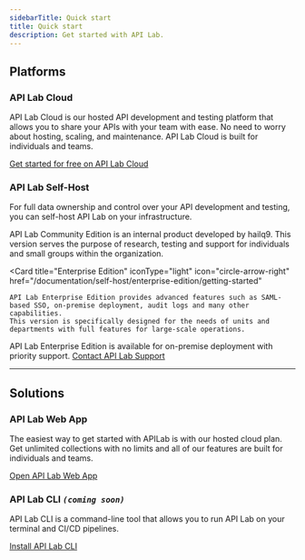 ```yaml
---
sidebarTitle: Quick start
title: Quick start
description: Get started with API Lab.
---
```


## Platforms

### API Lab Cloud

API Lab Cloud is our hosted API development and testing platform that allows you to share your APIs with your team with ease. No need to worry about hosting, scaling, and maintenance. API Lab Cloud is built for individuals and teams.

[Get started for free on API Lab Cloud](https://s.dpway.io/luongquochai0707-app-apilab)

### API Lab Self-Host

For full data ownership and control over your API development and testing, you can self-host API Lab on your infrastructure.

<CardGroup cols={2}>
  <Card
    title="Community Edition"
    iconType="light"
    icon="circle-arrow-right"
    href="/documentation/self-host/community-edition/getting-started"
  >
    API Lab Community Edition is an internal product developed by hailq9. This version serves the purpose of research, testing and support for individuals and small groups within the organization.
  </Card>

  <Card
    title="Enterprise Edition"
    iconType="light"
    icon="circle-arrow-right"
    href="/documentation/self-host/enterprise-edition/getting-started"
  >
    API Lab Enterprise Edition provides advanced features such as SAML-based SSO, on-premise deployment, audit logs and many other capabilities.
    This version is specifically designed for the needs of units and departments with full features for large-scale operations.
  </Card>
</CardGroup>


<Tip>API Lab Enterprise Edition is available for on-premise deployment with priority support. [Contact API Lab Support](/support/getting-started/contact)</Tip>

---

## Solutions

### API Lab Web App

The easiest way to get started with APILab is with our hosted cloud plan. Get unlimited collections with no limits and all of our features are built for individuals and teams.

[Open API Lab Web App](https://s.dpway.io/luongquochai0707-app-apilab)

### API Lab CLI *`(coming soon)`*

API Lab CLI is a command-line tool that allows you to run API Lab on your terminal and CI/CD pipelines.

[Install API Lab CLI](/documentation/clients/cli/overview)
